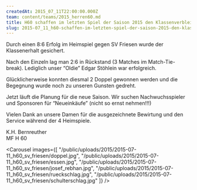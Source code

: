 ```yaml
---
createdAt: 2015_07_11T22:00:00.000Z
team: content/teams/2015_herren60.md
title: H60 schaffen im letzten Spiel der Saison 2015 den Klassenverbleib!!!
slug: 2015-07_11_h60-schaffen-im-letzten-spiel-der-saison-2015-den-klassenverbleib
---
```

Durch einen 8:6 Erfolg im Heimspiel gegen SV Friesen wurde der Klassenerhalt gesichert.

Nach den Einzeln lag man 2:6 in Rückstand (3 Matches im Match-Tie-break). Lediglich unser “Oldie” Edgar Stöhlein war erfolgreich.

Glücklicherweise konnten diesmal 2 Doppel gewonnen werden und die Begegnung wurde noch zu unseren Gunsten gedreht.

Jetzt läuft die Planung für die neue Saison. Wir suchen Nachwuchsspieler und Sponsoren für “Neueinkäufe” (nicht so ernst nehmen!!!)

Vielen Dank an unsere Damen für die ausgezeichnete Bewirtung und den Service während der 4 Heimspiele.

K.H. Bernreuther  
MF H 60

<Carousel images={[
  "/public/uploads/2015/2015-07-11_h60_sv_friesen/doppel.jpg",
  "/public/uploads/2015/2015-07-11_h60_sv_friesen/essen.jpg",
  "/public/uploads/2015/2015-07-11_h60_sv_friesen/josef_rebhan.jpg",
  "/public/uploads/2015/2015-07-11_h60_sv_friesen/rueckschlag.jpg",
  "/public/uploads/2015/2015-07-11_h60_sv_friesen/schulterschlag.jpg"
]} />
